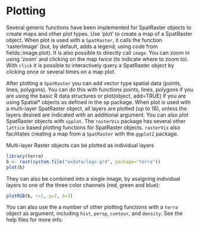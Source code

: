 # Plotting

Several generic functions have been implemented for SpatRaster objects to create maps and other plot types. Use 'plot' to create a map of a SpatRaster object. When plot is used with a `SpatRaster`, it calls the function 'rasterImage' (but, by default, adds a legend; using code from fields::image.plot). It is also possible to directly call `image`. You can zoom in using 'zoom' and clicking on the map twice (to indicate where to zoom to). With `click` it is possible to interactively query a SpatRaster object by clicking once or several times on a map plot.

After plotting a `SpatRaster` you can add vector type spatial data (points, lines, polygons). You can do this with functions points, lines, polygons if you are using the basic R data structures or plot(object, add=TRUE) if you are using Spatial* objects as defined in the sp package. When plot is used with a multi-layer SpatRaster object, all layers are plotted (up to 16), unless the layers desired are indicated with an additional argument. You can also plot SpatRaster objects with `spplot`. The `rasterVis` package has several other `lattice` based plotting functions for SpatRaster objects. `rasterVis` also facilitates creating a map from a `SpatRaster` with the `ggplot2` package.

Multi-layer Raster objects can be plotted as individual layers
```r
library(terra)
b <- rast(system.file("exdata/logo.grd", package="terra"))
plot(b)
```

They can also be combined into a single image, by assigning individual layers to one of the three color channels (red, green and blue):
```r
plotRGB(b, r=1, g=2, b=3)
```

You can also use the a number of other plotting functions with a `terra` object as argument, including `hist`, `persp`, `contour`, and `density`. See the help files for more info. 

